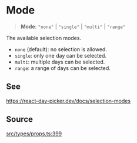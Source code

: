# Mode

<a id="undefined" name="undefined"></a>

> **Mode**: `"none"` \| `"single"` \| `"multi"` \| `"range"`

The available selection modes.

- `none` (default): no selection is allowed.
- `single`: only one day can be selected.
- `multi`: multiple days can be selected.
- `range`: a range of days can be selected.

## See

https://react-day-picker.dev/docs/selection-modes

## Source

[src/types/props.ts:399](https://github.com/gpbl/react-day-picker/blob/next/src/types/props.ts#L399)
